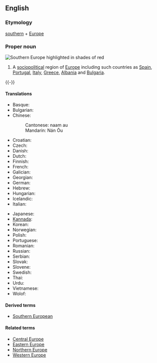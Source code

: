 ==English==
{{wikipedia}}

===Etymology===
[[southern]] + [[Europe]]

===Proper noun===
[[Image:SEUROPE.jpg|thumb|right|Southern Europe highlighted in shades of red]]
{{en-proper noun|sg=[[southern|Southern]] [[Europe]]}}

# A [[sociopolitical]] region of [[Europe]] including such countries as [[Spain]], [[Portugal]], [[Italy]], [[Greece]], [[Albania]] and [[Bulgaria]].

{{-}}
====Translations====
{{trans-top|Southern Europe}}
* Basque: {{t|eu|Hegoaldeko Europa}}
* Bulgarian: {{t|bg|Южна Европа|tr=Južna Evropa}}
*Chinese: {{zh-ts|南歐|南欧}}
*:Cantonese: naam au
*:Mandarin: Nán Ōu
<!--* [[Chuvash]]: {{t|cv|Кăнтăр Европа}}-->
* Croatian: {{t|hr|Južna Europa|f}}
* Czech: {{t|cs|Jižní Evropa}}
* Danish: {{t|da|Sydeuropa}}
* Dutch: {{t|nl|Zuid-Europa}}
* Finnish: {{t|fi|Etelä-Eurooppa}}
* French: {{t|fr|Europe du Sud}}
* Galician: {{t|gl|Europa meridional|f}}
* Georgian: {{t|ka|სამხრეთი ევროპა}}
* German: {{t|de|Südeuropa|n}}
* Hebrew: {{t|he|דרום אירופה}}
* Hungarian: {{t|hu|Dél-Európa}}
* Icelandic: {{t|is|Suður-Evrópa}}
* Italian: {{t|it|Europa meridionale}}
{{trans-mid}}
* Japanese: {{t|ja|南ヨーロッパ}}
* [[Kannada]]: {{t|kn|ದಕ್ಷಿಣ ಯುರೋಪ್}}
* Korean: {{t|ko|남유럽}}
* Norwegian: {{t|no|Syd-Europa}}
* Polish: {{t|pl|Europa Południowa|f}}
* Portuguese: {{t|pt|Europa meridional}}
* Romanian: {{t|ro|Europa de Sud|f}}
* Russian: {{t|ru|Южная Европа|tr=Južnaja Evropa|f}}
* Serbian: {{t|sr|Јужна Европа}}
* Slovak: {{t|sk|Južná Európa}}
* Slovene: {{t|sl|Južna Evropa}}
* Swedish: {{t|sv|Sydeuropa}}
* Thai: {{t|th|ยุโรปใต้}}
* Urdu: {{t|ur|جنوبی یورپ}}
* Vietnamese: {{t|vi|Nam Âu}}
* Wolof: {{t|wo|Bëj-saalumu Tugal}}
{{trans-bot}}

====Derived terms====
* [[Southern European]]

====Related terms====
* [[Central Europe]]
* [[Eastern Europe]]
* [[Northern Europe]]
* [[Western Europe]]